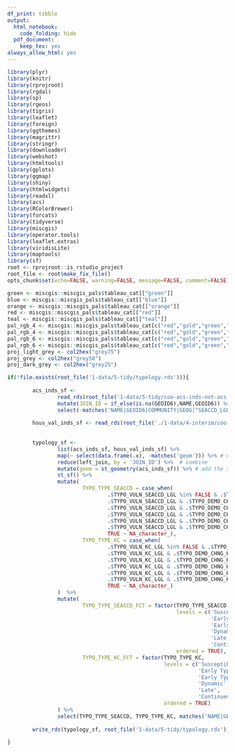 ```yaml
---
df_print: tibble
output:
  html_notebook:
    code_folding: hide
  pdf_document:
    keep_tex: yes
always_allow_html: yes
---
```


```r
library(plyr)
library(knitr)
library(rprojroot)
library(rgdal)
library(sp)
library(rgeos)
library(tigris)
library(leaflet)
library(foreign)
library(ggthemes)
library(magrittr)
library(stringr)
library(downloader)
library(webshot)
library(htmltools)
library(gplots)
library(ggmap)
library(shiny)
library(htmlwidgets)
library(readxl)
library(acs)
library(RColorBrewer)
library(forcats)
library(tidyverse)
library(miscgis)
library(operator.tools)
library(leaflet.extras)
library(viridisLite)
library(maptools) 
library(sf)
root <- rprojroot::is_rstudio_project
root_file <- root$make_fix_file()
opts_chunk$set(echo=FALSE, warning=FALSE, message=FALSE, comment=FALSE)
```


```r
green <- miscgis::miscgis_pals$tableau_cat[["green"]]
blue <- miscgis::miscgis_pals$tableau_cat[["blue"]]
orange <- miscgis::miscgis_pals$tableau_cat[["orange"]]
red <- miscgis::miscgis_pals$tableau_cat[["red"]]
teal <- miscgis::miscgis_pals$tableau_cat[["teal"]]
pal_rgb_4 <- miscgis::miscgis_pals$tableau_cat[c("red","gold","green","blue")] %>% unlist %>% palette()
pal_rgb_4 <- miscgis::miscgis_pals$tableau_cat[c("red","gold","green","blue")] %>% unlist %>% palette()
pal_rgb_6 <- miscgis::miscgis_pals$tableau_cat[c("red","gold","green","blue","orange","purple")] %>% unlist %>% palette()
pal_rgb_6 <- miscgis::miscgis_pals$tableau_cat[c("red","gold","green","blue","orange","purple")] %>% unlist %>% palette()
proj_light_grey <- col2hex("grey75")
proj_grey <- col2hex("grey50")
proj_dark_grey <- col2hex("grey25")
```


```r


if(!file.exists(root_file('1-data/5-tidy/typology.rds'))){
        
        acs_inds_sf <- 
                read_rds(root_file('1-data/5-tidy/coo-acs-inds-not-acs-sf.rds')) %>% 
                mutate(JOIN_ID = if_else(is.na(GEOID6),NAME,GEOID6)) %>% 
                select(-matches('NAME|GEOID6|COMMUNITY|GEOG|^SEACCD_LGL$'))  # Remove some columns that will be duplicated
        
        hous_val_inds_sf <- read_rds(root_file('./1-data/4-interim/coo-hous-val-inds.rds')) 
        
        
        typology_sf <- 
                list(acs_inds_sf, hous_val_inds_sf) %>% 
                map(~ select(data.frame(.x), -matches('geom'))) %>% # convert to df (left_join trips on sf's)
                reduce(left_join, by = 'JOIN_ID') %>%  # combine
                mutate(geom = st_geometry(acs_inds_sf)) %>% # add the st_geometry
                st_sf() %>% 
                mutate(
                        TYPO_TYPE_SEACCD = case_when(
                                .$TYPO_VULN_SEACCD_LGL %in% FALSE & .$TYPO_DEMO_CHNG_SEACCD_LGL & .$TYPO_HOUS_APPR_SEACCD_LGL ~ 'Continued Loss',
                                .$TYPO_VULN_SEACCD_LGL & .$TYPO_DEMO_CHNG_SEACCD_LGL & .$TYPO_HOUS_APPR_SEACCD_LGL ~ 'Late',
                                .$TYPO_VULN_SEACCD_LGL & .$TYPO_DEMO_CHNG_SEACCD_LGL & .$TYPO_HOUS_ACCL_SEACCD_LGL ~ 'Dynamic',
                                .$TYPO_VULN_SEACCD_LGL & .$TYPO_DEMO_CHNG_SEACCD_LGL & .$TYPO_HOUS_ADJ_SEACCD_LGL ~ 'Early Type 2',
                                .$TYPO_VULN_SEACCD_LGL & .$TYPO_DEMO_CHNG_SEACCD_LGL %in% FALSE & .$TYPO_HOUS_ACCL_SEACCD_LGL ~ 'Early Type 1',
                                .$TYPO_VULN_SEACCD_LGL & .$TYPO_DEMO_CHNG_SEACCD_LGL %in% FALSE & .$TYPO_HOUS_ADJ_SEACCD_LGL ~ 'Susceptible',
                                TRUE ~ NA_character_),
                        TYPO_TYPE_KC = case_when(
                                .$TYPO_VULN_KC_LGL %in% FALSE & .$TYPO_DEMO_CHNG_KC_LGL & .$TYPO_HOUS_APPR_KC_LGL ~ 'Continued Loss',
                                .$TYPO_VULN_KC_LGL & .$TYPO_DEMO_CHNG_KC_LGL & .$TYPO_HOUS_APPR_KC_LGL ~ 'Late',
                                .$TYPO_VULN_KC_LGL & .$TYPO_DEMO_CHNG_KC_LGL & .$TYPO_HOUS_ACCL_KC_LGL ~ 'Dynamic',
                                .$TYPO_VULN_KC_LGL & .$TYPO_DEMO_CHNG_KC_LGL & .$TYPO_HOUS_ADJ_KC_LGL ~ 'Early Type 2',
                                .$TYPO_VULN_KC_LGL & .$TYPO_DEMO_CHNG_KC_LGL %in% FALSE & .$TYPO_HOUS_ACCL_KC_LGL ~ 'Early Type 1',
                                .$TYPO_VULN_KC_LGL & .$TYPO_DEMO_CHNG_KC_LGL %in% FALSE & .$TYPO_HOUS_ADJ_KC_LGL ~ 'Susceptible',
                                TRUE ~ NA_character_)
                )  %>% 
                mutate(
                        TYPO_TYPE_SEACCD_FCT = factor(TYPO_TYPE_SEACCD,
                                                      levels = c('Susceptible',
                                                                 'Early Type 1',
                                                                 'Early Type 2',
                                                                 'Dynamic',
                                                                 'Late',
                                                                 'Continued Loss'),
                                                      ordered = TRUE),
                        TYPO_TYPE_KC_FCT = factor(TYPO_TYPE_KC,
                                                  levels = c('Susceptible',
                                                             'Early Type 1',
                                                             'Early Type 2',
                                                             'Dynamic',
                                                             'Late',
                                                             'Continued Loss'),
                                                  ordered = TRUE)
                ) %>% 
                select(TYPO_TYPE_SEACCD, TYPO_TYPE_KC, matches('NAME|GEOID6|COMMUNITY|GEOG|^SEACCD_LGL$'),everything())
        
        write_rds(typology_sf, root_file('1-data/5-tidy/typology.rds'))
        
}

```
